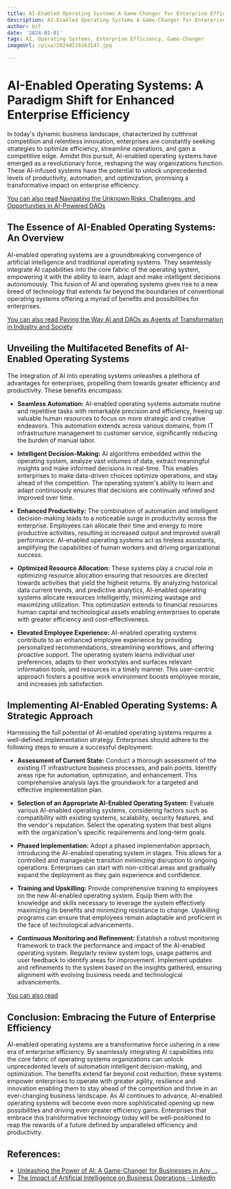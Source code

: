 ```yaml
---
title: AI-Enabled Operating Systems A Game-Changer for Enterprise Efficiency
description: AI-Enabled Operating Systems A Game-Changer for Enterprise Efficiency
author: Usf
date: '2024-01-01'
tags: AI, Operating Systems, Enterprise Efficiency, Game-Changer
imageUrl: /pixa/20240116163147.jpg

---
```

# AI-Enabled Operating Systems: A Paradigm  Shift for Enhanced Enterprise Efficiency

In today's  dynamic business landscape, characterized by cutthroat  competition and  relentless innovation, enterprises are constantly seeking strategies to optimize  efficiency, streamline operations, and gain a competitive edge.  Amidst this  pursuit, AI-enabled operating systems have emerged as a revolutionary force, reshaping  the way organizations function. These AI-infused systems have the potential to unlock unprecedented levels of productivity, automation, and optimization, promising a transformative impact on enterprise efficiency.

[You can also read  Navigating the Unknown Risks, Challenges, and Opportunities  in  AI-Powered DAOs](Navigating%20the%20Unknown%20Risks%2C%20Challenges%2C%20and%20Opportunities%20in%20AI-Powered%20DAOs)


## The Essence of AI-Enabled Operating Systems: An  Overview

AI-enabled operating systems are a groundbreaking  convergence of artificial intelligence and traditional  operating systems. They seamlessly integrate AI capabilities into  the core fabric of the operating system, empowering it with the ability to  learn, adapt and make intelligent decisions autonomously. This fusion of AI and operating systems  gives rise to a new breed of technology that extends far beyond the boundaries of conventional operating systems offering a  myriad of  benefits and possibilities for enterprises.

[You  can also read Paving the Way AI and DAOs as Agents of Transformation in Industry  and Society](Paving%20the%20Way%20AI%20and%20DAOs%20as%20Agents%20of%20Transformation%20in%20Industry%20and%20Society)


## Unveiling the Multifaceted Benefits of AI-Enabled Operating Systems

The  integration of AI  into operating systems unleashes a plethora of advantages  for enterprises, propelling them towards greater efficiency and productivity. These benefits encompass:

* **Seamless Automation:** AI-enabled operating systems automate routine and repetitive tasks with remarkable precision and efficiency, freeing up valuable human resources to focus on more strategic and creative endeavors. This automation extends across  various domains, from  IT infrastructure management to customer service, significantly  reducing the burden of manual labor.

*  **Intelligent Decision-Making:** AI algorithms embedded within the operating system, analyze vast volumes of data, extract meaningful insights and make informed decisions in real-time.  This enables enterprises to make  data-driven choices  optimize operations, and stay ahead of the competition. The operating  system's  ability to learn and adapt continuously ensures that decisions are continually refined and improved over time.

* **Enhanced Productivity:** The combination of automation and  intelligent decision-making leads to a noticeable  surge in productivity across  the enterprise.  Employees can allocate their time and  energy to more productive activities, resulting in increased output and  improved overall performance. AI-enabled operating systems act as tireless assistants, amplifying the capabilities of human workers and  driving organizational success.

* **Optimized Resource Allocation:**  These systems play a crucial role in optimizing  resource allocation ensuring that resources are directed towards activities that yield the highest returns. By analyzing historical data current trends, and  predictive  analytics, AI-enabled  operating systems allocate  resources intelligently, minimizing wastage and maximizing utilization.  This optimization  extends to financial resources human capital and technological assets enabling enterprises to operate with greater efficiency and cost-effectiveness.

* **Elevated  Employee Experience:** AI-enabled operating systems contribute to an enhanced employee experience by providing  personalized recommendations, streamlining workflows, and offering proactive support. The operating system learns individual user  preferences, adapts to their workstyles and surfaces relevant information tools, and resources in a timely manner. This user-centric approach fosters a positive work environment boosts employee morale, and increases job satisfaction.

## Implementing AI-Enabled Operating Systems: A Strategic Approach

Harnessing the full potential of AI-enabled operating systems requires a well-defined implementation strategy. Enterprises should adhere  to the following steps to ensure a successful deployment:

* **Assessment of Current  State:** Conduct a thorough assessment  of  the existing IT infrastructure business processes, and pain points.  Identify areas ripe for automation, optimization, and enhancement. This comprehensive analysis lays the groundwork for a targeted and effective implementation plan.

* **Selection of an Appropriate AI-Enabled Operating System:** Evaluate various AI-enabled operating systems, considering factors such as compatibility with existing  systems, scalability, security features,  and the vendor's reputation.  Select the operating system that  best aligns with the organization's specific requirements and long-term goals.

* **Phased Implementation:** Adopt a phased implementation approach, introducing the AI-enabled operating system in stages. This allows for  a controlled and manageable transition minimizing disruption to ongoing  operations.  Enterprises can  start with non-critical areas and gradually expand the deployment as they gain experience  and confidence.

* **Training and Upskilling:** Provide comprehensive training to employees on the new AI-enabled operating system. Equip them with the knowledge and skills necessary  to leverage the system effectively  maximizing its benefits and minimizing resistance to change. Upskilling programs can  ensure  that employees remain adaptable and  proficient in the face of technological advancements.

* **Continuous Monitoring and Refinement:** Establish a robust monitoring framework to track the performance and impact of the AI-enabled operating system. Regularly review system logs, usage patterns and user feedback to  identify areas for improvement. Implement updates and refinements to the  system based on the  insights gathered, ensuring alignment with  evolving business needs and technological  advancements.

[You can  also read ]()


## Conclusion: Embracing the Future of Enterprise Efficiency

AI-enabled operating systems are a transformative force ushering in a new  era of enterprise efficiency. By  seamlessly integrating AI capabilities into the core fabric of operating systems organizations can unlock unprecedented levels of  automation intelligent  decision-making, and  optimization. The benefits extend  far beyond cost reduction; these systems empower enterprises to operate with greater agility, resilience and innovation enabling them to stay ahead  of the competition and thrive in an  ever-changing business landscape. As AI continues to advance, AI-enabled  operating systems will  become even more sophisticated opening up new possibilities and  driving  even greater efficiency gains. Enterprises that embrace this transformative technology today will be well-positioned to reap the rewards  of a future defined by unparalleled efficiency and productivity.

## References:
- [Unleashing the Power of AI: A Game-Changer for Businesses in Any ...](https://www.linkedin.com/pulse/unleashing-power-ai-game-changer-businesses-any-angelo-spencer-smith)
- [The Impact of Artificial Intelligence on Business Operations - LinkedIn](https://www.linkedin.com/pulse/impact-artificial-intelligence-business-operations-pierce-denning-bs)
